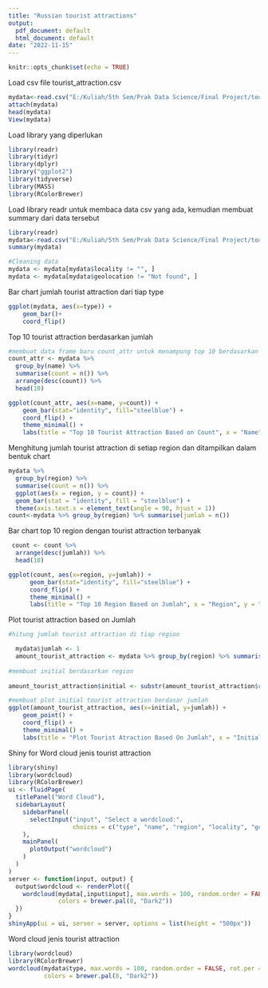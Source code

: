 ```yaml
---
title: "Russian tourist attractions"
output:
  pdf_document: default
  html_document: default
date: "2022-11-15"
---
```


```r
knitr::opts_chunk$set(echo = TRUE)
```

Load csv file tourist_attraction.csv

```r
mydata<-read.csv("E:/Kuliah/5th Sem/Prak Data Science/Final Project/tourist_attractions.csv")
attach(mydata)
head(mydata)
View(mydata)
```

Load library yang diperlukan

```r
library(readr)   
library(tidyr)  
library(dplyr)   
library("ggplot2")
library(tidyverse)
library(MASS)
library(RColorBrewer)
```

Load library readr untuk membaca data csv yang ada, kemudian membuat summary dari data tersebut

```r
library(readr)
mydata<-read.csv("E:/Kuliah/5th Sem/Prak Data Science/Final Project/tourist_attractions.csv")
summary(mydata)

#Cleaning data
mydata <- mydata[mydata$locality != "", ]
mydata <- mydata[mydata$geolocation != "Not found", ]
```


Bar chart jumlah tourist attraction dari tiap type 

```r
ggplot(mydata, aes(x=type)) + 
    geom_bar()+
    coord_flip()
```

Top 10 tourist attraction berdasarkan jumlah

```r
#membuat data frame baru count_attr untuk menampung top 10 berdasarkan jumlah nama tourist attraction yang sama
count_attr <- mydata %>% 
  group_by(name) %>% 
  summarise(count = n()) %>% 
  arrange(desc(count)) %>% 
  head(10)

ggplot(count_attr, aes(x=name, y=count)) + 
    geom_bar(stat="identity", fill="steelblue") + 
    coord_flip() + 
    theme_minimal() + 
    labs(title = "Top 10 Tourist Attraction Based on Count", x = "Name", y = "Count")
```

Menghitung jumlah tourist attraction di setiap region dan ditampilkan dalam bentuk chart

```r
mydata %>% 
  group_by(region) %>% 
  summarise(count = n()) %>% 
  ggplot(aes(x = region, y = count)) +
  geom_bar(stat = "identity", fill = "steelblue") +
  theme(axis.text.x = element_text(angle = 90, hjust = 1))
count<-mydata %>% group_by(region) %>% summarise(jumlah = n())
```

Bar chart top 10 region dengan tourist attraction terbanyak
  
```r
 count <- count %>%
  arrange(desc(jumlah)) %>%
  head(10)

ggplot(count, aes(x=region, y=jumlah)) + 
      geom_bar(stat="identity", fill="steelblue") + 
      coord_flip() + 
      theme_minimal() + 
      labs(title = "Top 10 Region Based on Jumlah", x = "Region", y = "Jumlah")
```

Plot  tourist attraction based on Jumlah

```r
#hitung jumlah tourist attraction di tiap region

  mydata$jumlah <- 1
  amount_tourist_attraction <- mydata %>% group_by(region) %>% summarise(jumlah = sum(jumlah))
  
#membuat initial berdasarkan region
  
amount_tourist_attraction$initial <- substr(amount_tourist_attraction$region, 1, 3)

#membuat plot initial tourist attraction berdasar jumlah  
ggplot(amount_tourist_attraction, aes(x=initial, y=jumlah)) + 
    geom_point() + 
    coord_flip() + 
    theme_minimal() + 
    labs(title = "Plot Tourist Atraction Based On Jumlah", x = "Initial", y = "Jumlah")
```

Shiny for Word cloud jenis tourist attraction 

```r
library(shiny)
library(wordcloud)
library(RColorBrewer)
ui <- fluidPage(
  titlePanel("Word Cloud"),
  sidebarLayout(
    sidebarPanel(
      selectInput("input", "Select a wordcloud:", 
                  choices = c("type", "name", "region", "locality", "geolocation"))
    ),
    mainPanel(
      plotOutput("wordcloud")
    )
  )
)
server <- function(input, output) {
  output$wordcloud <- renderPlot({
    wordcloud(mydata[,input$input], max.words = 100, random.order = FALSE, rot.per = 0.35, 
              colors = brewer.pal(8, "Dark2"))
  })
}
shinyApp(ui = ui, server = server, options = list(height = "500px"))
```


Word cloud jenis tourist attraction

```r
library(wordcloud)
library(RColorBrewer)
wordcloud(mydata$type, max.words = 100, random.order = FALSE, rot.per = 0.35, 
          colors = brewer.pal(8, "Dark2"))
```